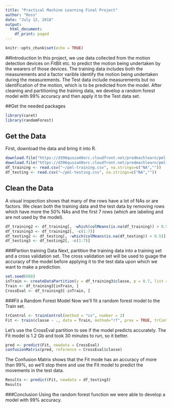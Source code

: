 ---
title: "Practical Machine Learning Final Project"
author: "Ross"
date: "July 12, 2018"
output:
  html_document:
    df_print: paged
---

```{r setup, include=FALSE}
knitr::opts_chunk$set(echo = TRUE)
```
##Introduction
In this project, we use data collected from the motion detection devices on FitBit etc. to predict the motion being undertaken by the wearers of those devices. The training data includes both the measurements and a factor varible identify the motion being undertaken during the measurements. The Test data include measurements but no identification of the motion, which is to be predicted from the model. After cleaning and partitioning the training data, we develop a random forest model with 99% accuracy and then apply it to the Test data set.

##Get the needed packages

```{r get packages, message=FALSE, warning=FALSE}
library(caret)
library(randomForest)

```

## Get the Data

First, download the data and bring it into R.

```{r download data}
download.file("https://d396qusza40orc.cloudfront.net/predmachlearn/pml-training.csv", destfile = "pml-training.csv")
download.file("https://d396qusza40orc.cloudfront.net/predmachlearn/pml-testing.csv", destfile = "pml-testing.csv")
df_training <- read.csv("~/pml-training.csv", na.strings=c("NA",""))
df_testing <- read.csv("~/pml-testing.csv", na.strings=c("NA",""))
```

## Clean the Data

A visual inspection shows that many of the rows have a lot of NAs or are factors.  We clean both the training data and the test data by removing rows which have more the 50% NAs and the first 7 rows (which are labeling and are not used by the model). 

```{r data cleaning, }
df_training2 <- df_training[, -which(colMeans(is.na(df_training)) > 0.5)]
df_training3 <- df_training2[, -c(1:7)]
df_testing2 <- df_testing[, -which(colMeans(is.na(df_testing)) > 0.5)]
df_testing3 <- df_testing2[, -c(1:7)]
```

###Partion training Data 
Next, partition the training data into a training set and a cross validation set. The cross validation set will be used to guage the accuracy of the model before applying it to the test data upon which we want to make a prediction.

```{r }
set.seed(688)
inTrain <- createDataPartition(y = df_training3$classe, p = 0.7, list = FALSE)
Train <- df_training3[inTrain, ]
CrossEval <- df_training3[-inTrain, ]
```

###Fit a Random Forest Model
Now we'll fit a random forest model to the Train set.

```{r fit the model, cache=TRUE}
trControl <- trainControl(method = "cv", number = 2)
Fit <- train(classe ~ ., data = Train, method="rf", prox = TRUE, trControl = trControl)
```

Let's use the CrossEval partition to see if the model predicts accurately. 
The Fit model is 1.2 Gb and took 30 minutes to run, so it better.

```{r predict on CrossEval}
pred <- predict(Fit, newdata = CrossEval)
confusionMatrix(pred, reference = CrossEval$classe)
```

The Confusion Matrix shows that the Fit mode has an accuracy of more than 99%, so we'll stop there and use the Fit model to predict the movements in the test data.

```{r prediction on Test data}
Results <- predict(Fit, newdata = df_testing3)
Results
```

###Conclusion
Using the random forest function we were able to develop a model with 99% accuracy.



